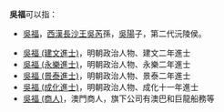 '''吳福'''可以指：

* [[吳福_(西漢)|吳福]]，[[西漢|西漢]][[長沙王|長沙王]][[吳芮|吳芮]]孫，[[吳陽_(西漢)|吳陽]]子，第二代沅陵侯。

* [[吳福_(建文進士)|吳福 (建文進士)]]，明朝政治人物、建文二年進士
* [[吳福_(永樂進士)|吳福 (永樂進士)]]，明朝政治人物、永樂二年進士
* [[吳福_(景泰進士)|吳福 (景泰進士)]]，明朝政治人物、景泰二年進士
* [[吳福_(成化進士)|吳福 (成化進士)]]，明朝政治人物、成化十一年進士
* [[吳福_(商人)|吳福 (商人)]]，澳門商人，旗下公司有澳巴和巨龍船務等
{{Disambiguation|F|Cat=二字吳姓人名消歧義}}